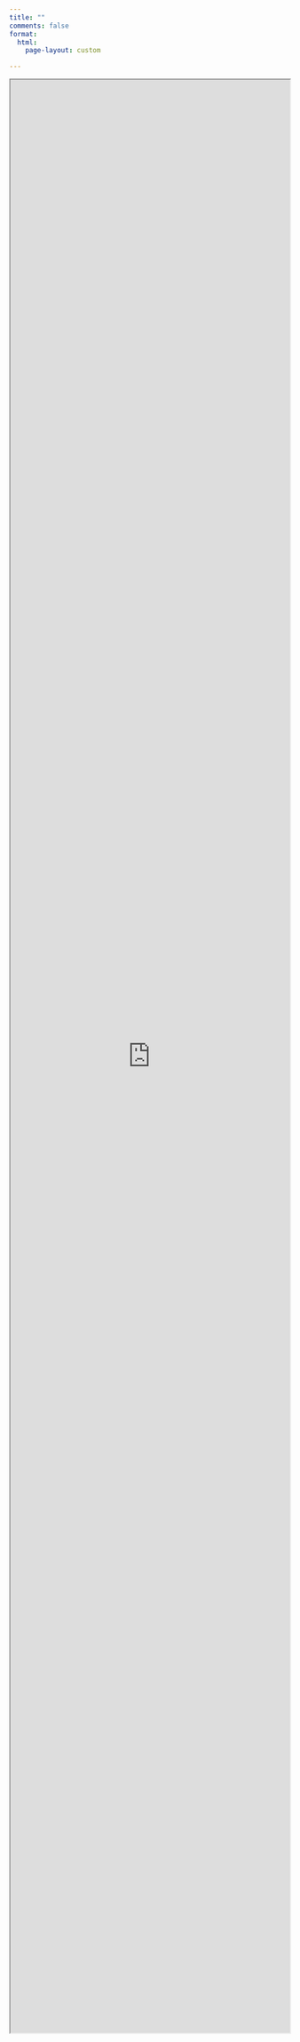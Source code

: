 ```yaml
---
title: ""
comments: false
format:
  html:
    page-layout: custom

---
```

<div class="page-layout-custom" style="height:88vh">
<iframe src="https://nemgen.itkservices2.com" title="rolling-5minute-opgeneration" height=100% width=100% ></iframe> 
</div>
  <script>
  (function() {
      var lastRefresh = Date.now();

      setInterval(function() {
          var now = new Date();
          if (now.getHours() === 0 && now.getMinutes() === 1) {
              if (Date.now() - lastRefresh > 300000) {
                  var iframe = document.querySelector('iframe');
                  if (iframe) {
                      iframe.src = iframe.src.split('?')[0] + '?t=' + Date.now();
                      lastRefresh = Date.now();
                      console.log('Dashboard refreshed at midnight');
                  }
              }
          }
      }, 60000);
  })();
  </script>